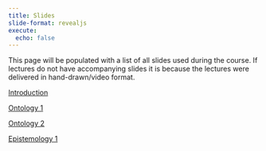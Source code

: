 ```yaml
---
title: Slides 
slide-format: revealjs
execute:
  echo: false
---
```


This page will be populated with a list of all slides used during the course.
If lectures do not have accompanying slides it is because the lectures were delivered in hand-drawn/video format.

[Introduction](../slides/one/)

[Ontology 1](../slides/two/)

[Ontology 2](../slides/three/)

[Epistemology 1](../slides/four/)

<!-- [Epistemology 1&2](../slides/five/) -->
<!-- [Technology 1](../slides/seven/) -->
<!-- [Technology 2](https://edibotopic.github.io/lecture-slides/FS1005_15.html) -->
<!-- [Techno-ethics](https://edibotopic.github.io/lecture-slides/FS1005_16.html) -->
